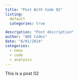 ```yaml
---
title: "Post With Code 02"
listing:
  default
  categories: true

description: "Post description"
author: "AKE Codes"
date: "8/01/2024"
categories:
  - news
  - code
  - analysis
---
```


This is a post 02


